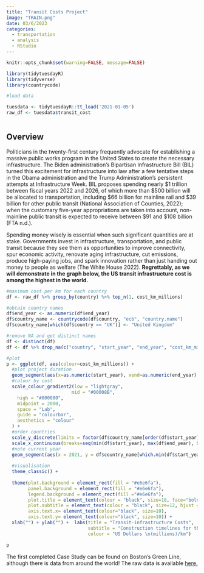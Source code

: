 ```yaml
---
title: "Transit Costs Project"
image: "TRAIN.png"
date: 03/6/2023
categories:
  - transportation
  - analysis
  - RStudio
---
```


```r
knitr::opts_chunk$set(warning=FALSE, message=FALSE)

library(tidytuesdayR)
library(tidyverse)
library(countrycode)

#load data

tuesdata <- tidytuesdayR::tt_load('2021-01-05')
raw_df <- tuesdata$transit_cost



```

## Overview

Politicians in the twenty-first century frequently advocate for establishing a massive public works program in the United States to create the necessary infrastructure. The Biden administration's Bipartisan Infrastructure Bill (BIL) turned this excitement for infrastructure into law after a few tentative steps in the Obama administration and the Trump Administration's persistent attempts at Infrastructure Week. BIL proposes spending nearly \$1 trillion between fiscal years 2022 and 2026, of which more than \$500 billion will be allocated to transportation, including \$66 billion for mainline rail and \$39 billion for other public transit (National Association of Counties, 2022); when the customary five-year appropriations are taken into account, non-mainline public transit is expected to receive between \$91 and \$108 billion (FTA n.d.).

Spending money wisely is essential when such significant quantities are at stake. Governments invest in infrastructure, transportation, and public transit because they see them as opportunities to improve connectivity, spur economic activity, renovate aging infrastructure, cut emissions, produce high-paying jobs, and spark innovation rather than just handing out money to people as welfare (The White House 2022). **Regrettably, as we will demonstrate in the graph below, the US transit infrastructure cost is among the highest in the world.**

```r


#maximum cost per km for each country
df <- raw_df %>% group_by(country) %>% top_n(1, cost_km_millions) 

#obtain country names
df$end_year <- as.numeric(df$end_year) 
df$country_name <- countrycode(df$country, "ecb", "country.name")
df$country_name[which(df$country == "UK")] <- "United Kingdom"

#remove NA and get distinct names
df <- distinct(df)
df <- df %>% drop_na(c("country", "start_year", "end_year", "cost_km_millions"))

#plot
p <- ggplot(df, aes(colour=cost_km_millions)) +
  #plot project duration
  geom_segment(aes(x=as.numeric(start_year), xend=as.numeric(end_year), y=country_name, yend=country_name), size=4.5) +
  #colour by cost
  scale_colour_gradient2(low = "lightgray",
                        mid = "#00008B",
    high = "#800080",
    midpoint = 2000,
    space = "Lab",
    guide = "colourbar",
    aesthetics = "colour"
  ) + 
  #order countries 
  scale_y_discrete(limits = factor(df$country_name[order(df$start_year)], levels=df$country_name[order(df$start_year)])) +
  scale_x_continuous(breaks=seq(min(df$start_year), max(df$end_year), by = 3)) +
  #note current year
  geom_segment(aes(x = 2021, y = df$country_name[which.min(df$start_year)], xend = 2021, yend = df$country_name[which.max(df$start_year)]), colour = "#70284a", linetype="dashed", size=1.5) +
  
  #visualisation
  theme_classic() +
  
  theme(plot.background = element_rect(fill = "#e6e6fa"),
        panel.background = element_rect(fill = "#e6e6fa"),
        legend.background = element_rect(fill ="#e6e6fa"),
        plot.title = element_text(colour = "black", size=18, face="bold", hjust = 0.5),
        plot.subtitle = element_text(colour = "black", size=12, hjust = 0.5),
        axis.text.x= element_text(colour="black", size=10),
        axis.text.y= element_text(colour="black", size=10)) +
  xlab("") + ylab("") +  labs(title = "Transit-infrastructure Costs", 
                              subtitle = "Construction timelines for the most expensive transit-infrastructure \nprojects in each country",
                              colour = "US Dollars \n(millions)/km") 

p


```

The first completed Case Study can be found on Boston's Green Line, although there is data from around the world! The raw data is available [here.](https://github.com/rfordatascience/tidytuesday/blob/master/data/2021/2021-01-05/readme.md)
